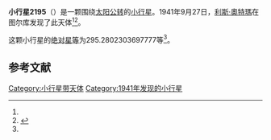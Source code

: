 {{Infobox planet
| bgcolour = #FFFFC0
| name = 2195 Tengstrom
| symbol = 
| image = 
| caption = 
| discovery = yes
| discovery_ref = 
| discoverer = [[利斯·奧特瑪|利斯·奧特瑪]]
| discovery_site = [[图尔库|图尔库]] 
| discovered = 1941年9月27日
| designations = yes
| mp_name = 
| named_after = 
| alt_names = 1941 SP1/ 1931 TC3 / 1934 PQ / 1936 DF / 1943 GT / 1944 QD / 1951 VA / 1973 GC1 / 1974 RC2 / 1976 GO4
| mp_category = [[主带小行星|主带小行星]]
| orbit_ref = <ref name="a">[http://ssd.jpl.nasa.gov/sbdb.cgi?sstr=2195 2195 Tengstrom] {{Wayback|url=http://ssd.jpl.nasa.gov/sbdb.cgi?sstr=2195 |date=20200820020606 }}，小行星數據庫瀏覽器（JPL Small-Body Database Browser）－[[美国国家航空航天局|美国国家航空航天局]]喷气推进实验室</ref>
| epoch = 2456400.5 (2013年4月18日更新)
| aphelion = {{convert|2.456123710458418|AU|km|3|abbr=on|lk=out}}
| perihelion = {{convert|1.987852570561739|AU|km|3|abbr=on}}
| semimajor = {{convert|2.221988140510078|AU|km|3|abbr=on}}
| eccentricity = 0.105372106
| period = 1209.792901 [[日|日]]<br />3.31[[儒略年|儒略年]]
| avg_speed = 
| inclination = 4.575871290170853
| asc_node = 101.003239413409
| mean_anomaly = 
| arg_peri = 295.2802303697777
| satellites = 
| physical_characteristics = yes
| dimensions = 
| mass = 
| density = 
| surface_grav = 
| escape_velocity = 
| sidereal_day = 
| axial_tilt = 
| pole_ecliptic_lat = 
| pole_ecliptic_lon = 
| albedo = 
| temperatures= 
| temp_name1 = 
| mean_temp_1 = 
| max_temp_1 = 
| temp_name2 = 
| max_temp_2 = 
| spectral_type = 
| abs_magnitude = 295.2802303697777
}}

'''小行星2195'''（{{lang-en|2195 Tengstrom}}）是一颗围绕[[太阳|太阳]][[公转|公转]]的[[小行星|小行星]]。1941年9月27日，[[利斯·奧特瑪|利斯·奧特瑪]]在图尔库发现了此天体<ref name="a" /><ref>{{cite news|title=小行星列表|url=http://cfa-www.harvard.edu/iau/lists/NumberedMPs.txt|accessdate=2013-07-08|newspaper=哈佛大学|archive-date=2008-05-17|archive-url=https://web.archive.org/web/20080517010638/http://cfa-www.harvard.edu/iau/lists/NumberedMPs.txt|dead-url=no}}</ref>。

这颗小行星的[[绝对星等|绝对星等]]为295.2802303697777等<ref name="a" />。

==参考文献==
{{reflist}}
{{Minor Planet Number|[[小行星2194|小行星2194]]|[[小行星2196|小行星2196]]}}

{{小天体}}

[[Category:小行星带天体|Category:小行星带天体]]
[[Category:1941年发现的小行星|Category:1941年发现的小行星]]

{{asteroid-stub}}